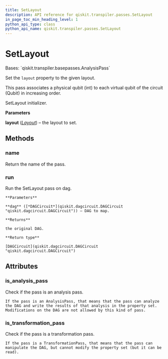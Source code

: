```yaml
---
title: SetLayout
description: API reference for qiskit.transpiler.passes.SetLayout
in_page_toc_min_heading_level: 1
python_api_type: class
python_api_name: qiskit.transpiler.passes.SetLayout
---
```


# SetLayout

<Class id="qiskit.transpiler.passes.SetLayout" github="https://github.com/qiskit/qiskit/tree/stable/0.19/qiskit/transpiler/passes/layout/set_layout.py" signature="SetLayout(*args, **kwargs)">
  Bases: `qiskit.transpiler.basepasses.AnalysisPass`

  Set the `layout` property to the given layout.

  This pass associates a physical qubit (int) to each virtual qubit of the circuit (Qubit) in increasing order.

  SetLayout initializer.

  **Parameters**

  **layout** ([*Layout*](qiskit.transpiler.Layout "qiskit.transpiler.Layout")) – the layout to set.

  ## Methods

  ### name

  <Function id="qiskit.transpiler.passes.SetLayout.name" name="name" signature="SetLayout.name()">
    Return the name of the pass.
  </Function>

  ### run

  <Function id="qiskit.transpiler.passes.SetLayout.run" name="run" signature="SetLayout.run(dag)">
    Run the SetLayout pass on dag.

    **Parameters**

    **dag** ([*DAGCircuit*](qiskit.dagcircuit.DAGCircuit "qiskit.dagcircuit.DAGCircuit")) – DAG to map.

    **Returns**

    the original DAG.

    **Return type**

    [DAGCircuit](qiskit.dagcircuit.DAGCircuit "qiskit.dagcircuit.DAGCircuit")
  </Function>

  ## Attributes

  ### is\_analysis\_pass

  <Attribute id="qiskit.transpiler.passes.SetLayout.is_analysis_pass" name="is_analysis_pass">
    Check if the pass is an analysis pass.

    If the pass is an AnalysisPass, that means that the pass can analyze the DAG and write the results of that analysis in the property set. Modifications on the DAG are not allowed by this kind of pass.
  </Attribute>

  ### is\_transformation\_pass

  <Attribute id="qiskit.transpiler.passes.SetLayout.is_transformation_pass" name="is_transformation_pass">
    Check if the pass is a transformation pass.

    If the pass is a TransformationPass, that means that the pass can manipulate the DAG, but cannot modify the property set (but it can be read).
  </Attribute>
</Class>

